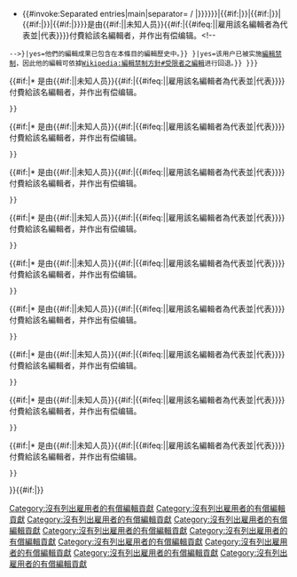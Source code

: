 {{Tmbox
| type       = notice
| small      = {{{small|}}}
| image      = [[File:Dollar sign in circle cleaned (PD version).svg|40px|alt=|link=]]
| smallimage = [[File:Dollar sign in circle cleaned (PD version).svg|30px|alt=|link=]]
| text       = 
[[維基媒體基金會]]的[[wmf:Terms of Use#4. Refraining from Certain Activities|使用條款]]要求下列編輯者揭露他們的「雇主、客戶及相關人士」與任何有償編輯相關的貢獻；請參考[[Wikipedia:申報有償編輯]]。關於给各位有償編輯者的忠告，請參阅[[Wikipedia:利益衝突]]。{{#if:{{{checked|}}}|<br>由下述編輯者所做的編輯，已由{{{checked}}}進行中立性審查。}}

* {{#invoke:Separated entries|main|separator=&#32;/&nbsp;|{{User|{{{User1|{{{User|{{{1}}}}}}}}}}}|{{#if:{{{alt1|}}}|{{User|{{{alt1}}}}}}}|{{#if:{{{alt2|}}}|{{User|{{{alt2}}}}}}}|{{#if:{{{alt3|}}}|{{User|{{{alt3}}}}}}}|{{#if:{{{alt4|}}}|{{User|{{{alt4}}}}}}}}}是由{{#if:{{{U1-employer|}}}|{{{U1-employer}}}|未知人员<includeonly>[[Category:沒有列出雇用者的有償編輯貢獻]]</includeonly>}}{{#if:{{{U1-client|}}}|{{#ifeq:{{{U1-employer|}}}|{{{U1-client}}}|雇用該名編輯者為代表並|代表{{{U1-client}}}}}}}付費給該名編輯者，并作出有偿编辑。<!--
 -->{{Yesno|{{{U1-EH|{{{editedhere|}}}}}}|yes=他們的編輯成果已包含在本條目的編輯歷史中。}}<!--
 -->{{Yesno|{{{U1-banned|{{{banned|}}}}}}|yes=该用户已被实施[[Wikipedia:編輯禁制方針|編輯禁制]]，因此他的編輯可依據[[Wikipedia:編輯禁制方針#受限者之編輯]]进行回退。}}<!--
 -->{{{U1-otherlinks|{{{otherlinks|}}}}}}
{{#if:{{{User2|}}}|* {{User|{{{User2}}}}}是由{{#if:{{{U2-employer|}}}|{{{U2-employer}}}|未知人员[[Category:沒有列出雇用者的有償編輯貢獻]]}}{{#if:{{{U2-client|}}}|{{#ifeq:{{{U2-employer|}}}|{{{U2-client}}}|雇用該名編輯者為代表並|代表{{{U2-client}}}}}}}付費給該名編輯者，并作出有偿编辑。<!--
 -->{{Yesno|{{{U2-EH|}}}|yes=他們的編輯成果已包含在本條目的編輯歷史中。}}<!--
 -->{{Yesno|{{{U2-banned|}}}|yes=该用户已被实施[[Wikipedia:編輯禁制方針|編輯禁制]]，因此他的編輯可依據[[Wikipedia:編輯禁制方針#受限者之編輯]]进行回退。}}<!--
 -->{{{U2-otherlinks|}}}
 }}
{{#if:{{{User3|}}}|* {{User|{{{User3}}}}}是由{{#if:{{{U3-employer|}}}|{{{U3-employer}}}|未知人员[[Category:沒有列出雇用者的有償編輯貢獻]]}}{{#if:{{{U3-client|}}}|{{#ifeq:{{{U3-employer|}}}|{{{U3-client}}}|雇用該名編輯者為代表並|代表{{{U3-client}}}}}}}付費給該名編輯者，并作出有偿编辑。<!--
 -->{{Yesno|{{{U3-EH|}}}|yes=他們的編輯成果已包含在本條目的編輯歷史中。}}<!--
 -->{{Yesno|{{{U3-banned|}}}|yes=该用户已被实施[[Wikipedia:編輯禁制方針|編輯禁制]]，因此他的編輯可依據[[Wikipedia:編輯禁制方針#受限者之編輯]]进行回退。}}<!--
 -->{{{U3-otherlinks|}}}
 }}
{{#if:{{{User4|}}}|* {{User|{{{User4}}}}}是由{{#if:{{{U4-employer|}}}|{{{U4-employer}}}|未知人员[[Category:沒有列出雇用者的有償編輯貢獻]]}}{{#if:{{{U4-client|}}}|{{#ifeq:{{{U4-employer|}}}|{{{U4-client}}}|雇用該名編輯者為代表並|代表{{{U4-client}}}}}}}付費給該名編輯者，并作出有偿编辑。<!--
 -->{{Yesno|{{{U4-EH|}}}|yes=他們的編輯成果已包含在本條目的編輯歷史中。}}<!--
 -->{{Yesno|{{{U4-banned|}}}|yes=该用户已被实施[[Wikipedia:編輯禁制方針|編輯禁制]]，因此他的編輯可依據[[Wikipedia:編輯禁制方針#受限者之編輯]]进行回退。}}<!--
 -->{{{U4-otherlinks|}}}
 }}
{{#if:{{{User5|}}}|* {{User|{{{User5}}}}}是由{{#if:{{{U5-employer|}}}|{{{U5-employer}}}|未知人员[[Category:沒有列出雇用者的有償編輯貢獻]]}}{{#if:{{{U5-client|}}}|{{#ifeq:{{{U5-employer|}}}|{{{U5-client}}}|雇用該名編輯者為代表並|代表{{{U5-client}}}}}}}付費給該名編輯者，并作出有偿编辑。<!--
 -->{{Yesno|{{{U5-EH|}}}|yes=他們的編輯成果已包含在本條目的編輯歷史中。}}<!--
 -->{{Yesno|{{{U5-banned|}}}|yes=该用户已被实施[[Wikipedia:編輯禁制方針|編輯禁制]]，因此他的編輯可依據[[Wikipedia:編輯禁制方針#受限者之編輯]]进行回退。}}<!--
 -->{{{U5-otherlinks|}}}
 }}
{{#if:{{{User6|}}}|* {{User|{{{User6}}}}}是由{{#if:{{{U6-employer|}}}|{{{U6-employer}}}|未知人员[[Category:沒有列出雇用者的有償編輯貢獻]]}}{{#if:{{{U6-client|}}}|{{#ifeq:{{{U6-employer|}}}|{{{U6-client}}}|雇用該名編輯者為代表並|代表{{{U6-client}}}}}}}付費給該名編輯者，并作出有偿编辑。<!--
 -->{{Yesno|{{{U6-EH|}}}|yes=他們的編輯成果已包含在本條目的編輯歷史中。}}<!--
 -->{{Yesno|{{{U6-banned|}}}|yes=该用户已被实施[[Wikipedia:編輯禁制方針|編輯禁制]]，因此他的編輯可依據[[Wikipedia:編輯禁制方針#受限者之編輯]]进行回退。}}<!--
 -->{{{U6-otherlinks|}}}
 }}
{{#if:{{{User7|}}}|* {{User|{{{User7}}}}}是由{{#if:{{{U7-employer|}}}|{{{U7-employer}}}|未知人员[[Category:沒有列出雇用者的有償編輯貢獻]]}}{{#if:{{{U7-client|}}}|{{#ifeq:{{{U7-employer|}}}|{{{U7-client}}}|雇用該名編輯者為代表並|代表{{{U7-client}}}}}}}付費給該名編輯者，并作出有偿编辑。<!--
 -->{{Yesno|{{{U7-EH|}}}|yes=他們的編輯成果已包含在本條目的編輯歷史中。}}<!--
 -->{{Yesno|{{{U7-banned|}}}|yes=该用户已被实施[[Wikipedia:編輯禁制方針|編輯禁制]]，因此他的編輯可依據[[Wikipedia:編輯禁制方針#受限者之編輯]]进行回退。}}<!--
 -->{{{U7-otherlinks|}}}
 }}
{{#if:{{{User8|}}}|* {{User|{{{User8}}}}}是由{{#if:{{{U8-employer|}}}|{{{U8-employer}}}|未知人员[[Category:沒有列出雇用者的有償編輯貢獻]]}}{{#if:{{{U8-client|}}}|{{#ifeq:{{{U8-employer|}}}|{{{U8-client}}}|雇用該名編輯者為代表並|代表{{{U8-client}}}}}}}付費給該名編輯者，并作出有偿编辑。<!--
 -->{{Yesno|{{{U8-EH|}}}|yes=他們的編輯成果已包含在本條目的編輯歷史中。}}<!--
 -->{{Yesno|{{{U8-banned|}}}|yes=该用户已被实施[[Wikipedia:編輯禁制方針|編輯禁制]]，因此他的編輯可依據[[Wikipedia:編輯禁制方針#受限者之編輯]]进行回退。}}<!--
 -->{{{U8-otherlinks|}}}
 }}
{{#if:{{{User9|}}}|* {{User|{{{User9}}}}}是由{{#if:{{{U9-employer|}}}|{{{U9-employer}}}|未知人员[[Category:沒有列出雇用者的有償編輯貢獻]]}}{{#if:{{{U9-client|}}}|{{#ifeq:{{{U9-employer|}}}|{{{U9-client}}}|雇用該名編輯者為代表並|代表{{{U9-client}}}}}}}付費給該名編輯者，并作出有偿编辑。<!--
 -->{{Yesno|{{{U9-EH|}}}|yes=他們的編輯成果已包含在本條目的編輯歷史中。}}<!--
 -->{{Yesno|{{{U9-banned|}}}|yes=该用户已被实施[[Wikipedia:編輯禁制方針|編輯禁制]]，因此他的編輯可依據[[Wikipedia:編輯禁制方針#受限者之編輯]]进行回退。}}<!--
 -->{{{U9-otherlinks|}}}
 }}
{{#if:{{{User10|}}}|* {{User|{{{User10}}}}}是由{{#if:{{{U10-employer|}}}|{{{U10-employer}}}|未知人员[[Category:沒有列出雇用者的有償編輯貢獻]]}}{{#if:{{{U10-client|}}}|{{#ifeq:{{{U10-employer|}}}|{{{U10-client}}}|雇用該名編輯者為代表並|代表{{{U10-client}}}}}}}付費給該名編輯者，并作出有偿编辑。<!--


 -->{{Yesno|{{{U10-EH|}}}|yes=他們的編輯成果已包含在本條目的編輯歷史中。}}<!--
 -->{{Yesno|{{{U10-banned|}}}|yes=该用户已被实施[[Wikipedia:編輯禁制方針|編輯禁制]]，因此他的編輯可依據[[Wikipedia:編輯禁制方針#受限者之編輯]]进行回退。}}<!--
 -->{{{U10-otherlinks|}}}
 }}
}}{{#if:{{{User11|}}}|{{error|過載警告：[[Template:Connected_contributor_(paid)]]僅支援10個用戶}}}}<includeonly>{{Talk other|[[Category:已聲明有償編輯的討論頁|{{PAGENAME}}]]|[[Category:Connected contributor (paid) 模板的錯置嵌入|{{PAGENAME}}]]}}</includeonly><noinclude>
{{Documentation}}<!-- Add categories to the /doc subpage, not here! -->
</noinclude>